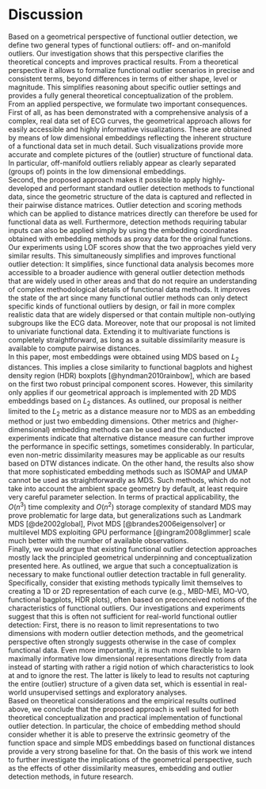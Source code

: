 # Discussion{#sec:dis}

Based on a geometrical perspective of functional outlier detection, we define two general types of functional outliers:
off- and on-manifold outliers. Our investigation shows that this perspective clarifies the theoretical concepts and improves practical results. From a theoretical perspective it allows to formalize functional outlier scenarios in precise and consistent terms, beyond differences in terms of either shape, level or magnitude. This simplifies reasoning about specific outlier settings and provides a fully general theoretical conceptualization of the problem.  
From an applied perspective, we formulate two important consequences. First of all, as has been demonstrated with a comprehensive analysis of a complex, real data set of ECG curves, the geometrical approach allows for easily accessible and highly informative visualizations. These are obtained by means of low dimensional embeddings reflecting the inherent structure of a functional data set in much detail. Such visualizations provide more accurate and complete pictures of the (outlier) structure of functional data. In particular, off-manifold outliers reliably appear as clearly separated (groups of) points in the low dimensional embeddings.  
Second, the proposed approach makes it possible to apply highly-developed and performant standard outlier detection methods to functional data, since the geometric structure of the data is captured and reflected in their pairwise distance matrices. Outlier detection and scoring methods which can be applied to distance matrices directly can therefore be used for functional data as well. Furthermore, detection methods requiring tabular inputs can also be applied simply by using the embedding coordinates obtained with embedding methods as proxy data for the original functions. Our experiments using LOF scores show that the two approaches yield very similar results. This simultaneously simplifies and improves functional outlier detection: It simplifies, since functional data analysis becomes more accessible to a broader audience with general outlier detection methods that are widely used in other areas and that do not require an understanding of complex methodological details of functional data methods. It improves the state of the art since many functional outlier methods can only detect specific kinds of functional outliers by design, or fail in more complex realistic data that are widely dispersed or that contain multiple non-outlying subgroups like the ECG data. Moreover, note that our proposal is not limited to univariate functional data. Extending it to multivariate functions is completely straightforward, as long as a suitable dissimilarity measure is available to compute pairwise distances.  
In this paper, most embeddings were obtained using MDS based on $L_2$ distances. This implies a close similarity to functional bagplots and highest density region (HDR) boxplots [@hyndman2010rainbow], which are based on the first two robust principal component scores. However, this similarity only applies if our geometrical approach is implemented with 2D MDS embeddings based on $L_2$ distances. As outlined, our proposal is neither limited to the $L_2$ metric as a distance measure nor to MDS as an embedding method or just two embedding dimensions. Other metrics and (higher-dimensional) embedding methods can be used and the conducted experiments indicate that alternative distance measure can further improve the performance in specific settings, sometimes considerably. In particular, even non-metric dissimilarity measures may be applicable as our results based on DTW distances indicate. 
On the other hand, the results also show that more sophisticated embedding methods such as ISOMAP and UMAP cannot be used as straightforwardly as MDS. Such methods, which do not take into account the ambient space geometry by default, at least require very careful parameter selection. 
In terms of practical applicability, the $O(n^3)$ time complexity and $O(n^2)$ storage complexity of standard MDS may prove problematic for large data, but generalizations such as Landmark MDS [@de2002global], Pivot MDS [@brandes2006eigensolver] or multilevel MDS exploiting GPU performance [@ingram2008glimmer] scale much better with the number of available observations.  
Finally, we would argue that existing functional outlier detection approaches mostly lack the principled geometrical underpinning and conceptualization presented here. As outlined, we argue that such a conceptualization is necessary to make functional outlier detection tractable in full generality. Specifically, consider that existing methods typically limit themselves to creating a 1D or 2D representation of each curve (e.g., MBD-MEI, MO-VO, functional bagplots, HDR plots), often based on preconceived notions of the characteristics of functional outliers. Our investigations and experiments suggest that this is often not sufficient for real-world functional outlier detection: First, there is no reason to limit representations to two dimensions with modern outlier detection methods, and the geometrical perspective often strongly suggests otherwise in the case of complex functional data. Even more importantly, it is much more flexible to learn maximally informative low dimensional representations directly from data instead of starting with rather a rigid notion of which characteristics to look at and to ignore the rest. The latter is likely to lead to results not capturing the entire (outlier) structure of a given data set, which is essential in real-world unsupervised settings and exploratory analyses.  
Based on theoretical considerations and the empirical results outlined above, we conclude that the proposed approach is well suited for both theoretical conceptualization and practical implementation of functional outlier detection. In particular, the choice of embedding method should consider whether it is able to preserve the extrinsic geometry of the function space and simple MDS embeddings based on functional distances provide a very strong baseline for that. On the basis of this work we intend to further investigate the implications of the geometrical perspective, such as the effects of other dissimilarity measures, embedding and outlier detection methods, in future research. 
